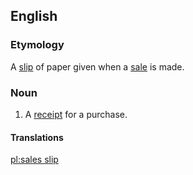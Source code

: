==English==

===Etymology===
A [[slip]] of paper given when a [[sale]] is made.

===Noun===
{{en-noun|sg=[[sales]] [[slip]]}}

# A [[receipt]] for a purchase.

====Translations====
{{trans-top|receipt for a purchase}}
{{trans-mid}}
{{trans-bottom}}

[[pl:sales slip]]